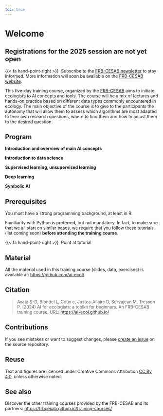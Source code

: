 ```yaml
---
toc: true
---
```


# Welcome {.unnumbered}

::: {.callout-note}
## Registrations for the 2025 session are not yet open


{{< fa hand-point-right >}}&nbsp; Subscribe to the 
[FRB-CESAB newsletter](https://www.fondationbiodiversite.fr/en/newsletter/) 
to stay informed. More information will soon be available on the [FRB-CESAB website](https://www.fondationbiodiversite.fr/en/the-frb-in-action/programs-and-projects/le-cesab/develop-skills/).
:::



This five-day training course, organized by the [FRB-CESAB](https://www.fondationbiodiversite.fr/en/about-the-foundation/le-cesab/) aims to initiate ecologists to AI concepts and tools. The course will be a mix of lectures and hands-on practice based on different data types commonly encountered in ecology. The main objective of the course is to give to the participants the autonomy that will allow them to assess which algorithms are most adapted to their own research questions, where to find them and how to adjust them to the desired question. 



## Program {.unnumbered}

**Introduction and overview of main AI concepts**


**Introduction to data science**


**Supervised learning, unsupervised learning**


**Deep learning**


**Symbolic AI**


## Prerequisites {.unnumbered}

You must have a strong programming background, at least in R. 

Familiarity with Python is preferred, but not mandatory. In fact, to make sure that we all start on similar bases, we require that you follow these tutorials (list coming soon) **before attending the training course**.

{{< fa hand-point-right >}}&nbsp; Point at tutorial

 


## Material {.unnumbered}

All the material used in this training course (slides, data, exercises) is available at: <https://github.com/ai-ecol/>



## Citation {.unnumbered}

> Ayata S-D, Blondel L, Coux c, Justea-Allaire D, Servajean M, Tresson P. (2024) AI for ecologists: a toolkit for beginners. An FRB-CESAB training course. URL: <https://ai-ecol.github.io/>


## Contributions {.unnumbered}

If you see mistakes or want to suggest changes, please [create an issue](https://github.com/ai-ecol/ai-ecol.github.io/issues/new) on the source repository.


## Reuse {.unnumbered}

Text and figures are licensed under Creative Commons Attribution [CC By 4.0](https://creativecommons.org/licenses/by/4.0/), unless otherwise noted.


## See also {.unnumbered}


Discover the other training courses provided by the FRB-CESAB and its partners: <https://frbcesab.github.io/training-courses/>


